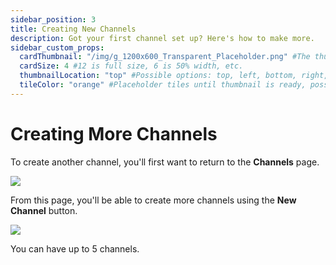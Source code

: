 ```yaml
---
sidebar_position: 3
title: Creating New Channels
description: Got your first channel set up? Here's how to make more.
sidebar_custom_props:
  cardThumbnail: "/img/g_1200x600_Transparent_Placeholder.png" #The thumbnail on the category card.
  cardSize: 4 #12 is full size, 6 is 50% width, etc.
  thumbnailLocation: "top" #Possible options: top, left, bottom, right, none
  tileColor: "orange" #Placeholder tiles until thumbnail is ready, possible options: blue, cream, darkpurple, lightpurple, mauve, orange, pink, none
---
```


# Creating More Channels

To create another channel, you'll first want to return to the **Channels** page.

![](/img/en/category-channels1.png)

From this page, you'll be able to create more channels using the **New Channel** button.

![](/img/en/category-channels13.png)

You can have up to 5 channels.
